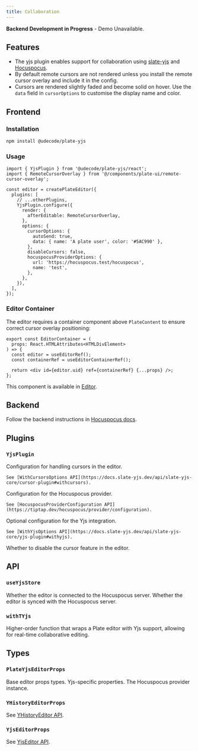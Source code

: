 ```yaml
---
title: Collaboration
---
```


<Callout className="my-4">

**Backend Development in Progress** - Demo Unavailable.

</Callout>

<PackageInfo>

## Features

- The yjs plugin enables support for collaboration using [slate-yjs](https://docs.slate-yjs.dev/) and [Hocuspocus](https://docs.slate-yjs.dev/walkthroughs/collaboration-hocuspocus).
- By default remote cursors are not rendered unless you install the remote cursor overlay and include it in the config.
- Cursors are rendered slightly faded and become solid on hover. Use the `data` field in `cursorOptions` to customise the display name and color.

</PackageInfo>

## Frontend

### Installation

```bash
npm install @udecode/plate-yjs
```

### Usage

```tsx
import { YjsPlugin } from '@udecode/plate-yjs/react';
import { RemoteCursorOverlay } from '@/components/plate-ui/remote-cursor-overlay';

const editor = createPlateEditor({
  plugins: [
    // ...otherPlugins,
    YjsPlugin.configure({
      render: {
        afterEditable: RemoteCursorOverlay,
      },
      options: {
        cursorOptions: {
          autoSend: true,
          data: { name: 'A plate user', color: '#5AC990' },
        },
        disableCursors: false,
        hocuspocusProviderOptions: {
          url: 'https://hocuspocus.test/hocuspocus',
          name: 'test',
        },
      },
    }),
  ],
});
```

### Editor Container

The editor requires a container component above `PlateContent` to ensure correct cursor overlay positioning:

```tsx
export const EditorContainer = (
  props: React.HTMLAttributes<HTMLDivElement>
) => {
  const editor = useEditorRef();
  const containerRef = useEditorContainerRef();

  return <div id={editor.uid} ref={containerRef} {...props} />;
};
```

This component is available in [Editor](/docs/components/editor).

## Backend

Follow the backend instructions in [Hocuspocus docs](https://tiptap.dev/hocuspocus/getting-started).

## Plugins

### `YjsPlugin`

<API name="YjsPlugin">
<APIOptions>
  <APIItem name="cursorOptions" type="WithCursorsOptions<TCursorData>" optional>
    Configuration for handling cursors in the editor.

    See [WithCursorsOptions API](https://docs.slate-yjs.dev/api/slate-yjs-core/cursor-plugin#withcursors).
  </APIItem>
  <APIItem name="hocuspocusProviderOptions" type="HocuspocusProviderConfiguration" required>
    Configuration for the Hocuspocus provider.

    See [HocuspocusProviderConfiguration API](https://tiptap.dev/hocuspocus/provider/configuration).
  </APIItem>
  <APIItem name="yjsOptions" type="WithYjsOptions" optional>
    Optional configuration for the Yjs integration.

    See [WithYjsOptions API](https://docs.slate-yjs.dev/api/slate-yjs-core/yjs-plugin#withyjs).
  </APIItem>
  <APIItem name="disableCursors" type="boolean" optional>
    Whether to disable the cursor feature in the editor.
  </APIItem>
</APIOptions>
</API>

## API

### `useYjsStore`

<API name="useYjsStore">
<APIState>
  <APIItem name="isConnected" type="boolean">
    Whether the editor is connected to the Hocuspocus server.
  </APIItem>
  <APIItem name="isSynced" type="boolean">
    Whether the editor is synced with the Hocuspocus server.
  </APIItem>
</APIState>
</API>

### `withTYjs`

Higher-order function that wraps a Plate editor with Yjs support, allowing for real-time collaborative editing.

## Types

### `PlateYjsEditorProps`

<API name="PlateYjsEditorProps">
<APIAttributes>
  <APIItem name="extends" type="YjsEditorProps & CursorEditor">
    Base editor props types.
  </APIItem>
  <APIItem name="yjs" type="object">
    Yjs-specific properties.
  </APIItem>
</APIAttributes>

<APIOptions type="object">
  <APIItem name="provider" type="HocuspocusProvider">
    The Hocuspocus provider instance.
  </APIItem>
</APIOptions>
</API>

### `YHistoryEditorProps`

See [YHistoryEditor API](https://docs.slate-yjs.dev/api/slate-yjs-core/history-plugin#yhistoryeditor).

### `YjsEditorProps`

See [YjsEditor API](https://docs.slate-yjs.dev/api/slate-yjs-core/yjs-plugin#yjseditor).
